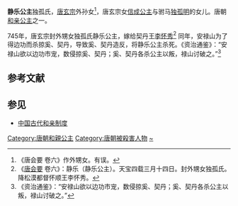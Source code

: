{{東亞女性歷史人物
|名稱 = 静乐公主
|身份 = [[唐朝|唐朝]]公主
|畫像 =
|說明 =
|姓 = 独孤
|名 =
|封爵 = [[公主|公主]]
|位號 =
|封號 = 静乐公主
|出生年 =
|逝世年 = 745年
|諡號 =
|墳墓 =
|父親 = [[独孤明|独孤明]]
|同胞兄弟 =
|母親 = [[信成公主|信成公主]]
}}

'''静乐公主'''独孤氏{{BD|7世纪|？|745年||catIdx=D}}，[[唐玄宗|唐玄宗]]外孙女<ref>《唐会要 卷六》作外甥女。有误。</ref>，唐玄宗女[[信成公主|信成公主]]与驸马[[独孤明|独孤明]]的女儿。唐朝[[和亲公主|和亲公主]]之一。

745年，唐玄宗封外甥女独孤氏静乐公主，嫁给契丹王[[李怀秀|李怀秀]]<ref>《[[唐会要|唐会要]] 卷六》：静乐（静乐公主）。天宝四载三月十四日。封外甥女独孤氏。降松漠都督怀顺王李怀秀。</ref> 同年，安禄山为了得边功而杀掠奚、契丹，导致奚、契丹造反，将静乐公主杀死。《资治通鉴》：“安禄山欲以边功市宠，数侵掠奚、契丹；奚、契丹各杀公主以叛，禄山讨破之。”<ref>《资治通鉴》：“安禄山欲以边功市宠，数侵掠奚、契丹；奚、契丹各杀公主以叛，禄山讨破之。”</ref>

==参考文献==
{{Reflist}}

==参见==
*[[中国古代和亲制度|中国古代和亲制度]]

[[Category:唐朝和親公主|Category:唐朝和親公主]]
[[Category:唐朝被殺害人物|Category:唐朝被殺害人物]]
[[Category:独孤姓|~]]